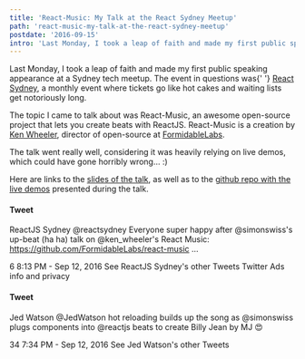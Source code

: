 ```yaml
---
title: 'React-Music: My Talk at the React Sydney Meetup'
path: 'react-music-my-talk-at-the-react-sydney-meetup'
postdate: '2016-09-15'
intro: 'Last Monday, I took a leap of faith and made my first public speaking appearance at a Sydney tech meetup. The event in questions was React Sydney, a monthly event where tickets go like hot cakes and waiting lists get notoriously long.'
---
```



<IntroText>
  Last Monday, I took a leap of faith and made my first public speaking
  appearance at a Sydney tech meetup. The event in questions was{' '}
  <a href="https://www.meetup.com/React-Sydney/">React Sydney</a>, a monthly
  event where tickets go like hot cakes and waiting lists get notoriously long.
</IntroText>

The topic I came to talk about was React-Music, an awesome open-source project that lets you create beats with ReactJS. React-Music is a creation by [Ken Wheeler](https://twitter.com/ken_wheeler), director of open-source at [FormidableLabs](https://formidable.com/).

The talk went really well, considering it was heavily relying on live demos, which could have gone horribly wrong… :)

Here are links to the [slides of the talk](https://slides.com/simonswiss/react-music#/), as well as to the [github repo with the live demos](https://github.com/simonswiss/react-music) presented during the talk.

#### Tweet

ReactJS Sydney
@reactsydney
Everyone super happy after @simonswiss's up-beat (ha ha) talk on @ken_wheeler's React Music: https://github.com/FormidableLabs/react-music …

6
8:13 PM - Sep 12, 2016
See ReactJS Sydney's other Tweets
Twitter Ads info and privacy

#### Tweet

Jed Watson
@JedWatson
hot reloading builds up the song as @simonswiss plugs components into @reactjs beats to create Billy Jean by MJ 😍

34
7:34 PM - Sep 12, 2016
See Jed Watson's other Tweets
